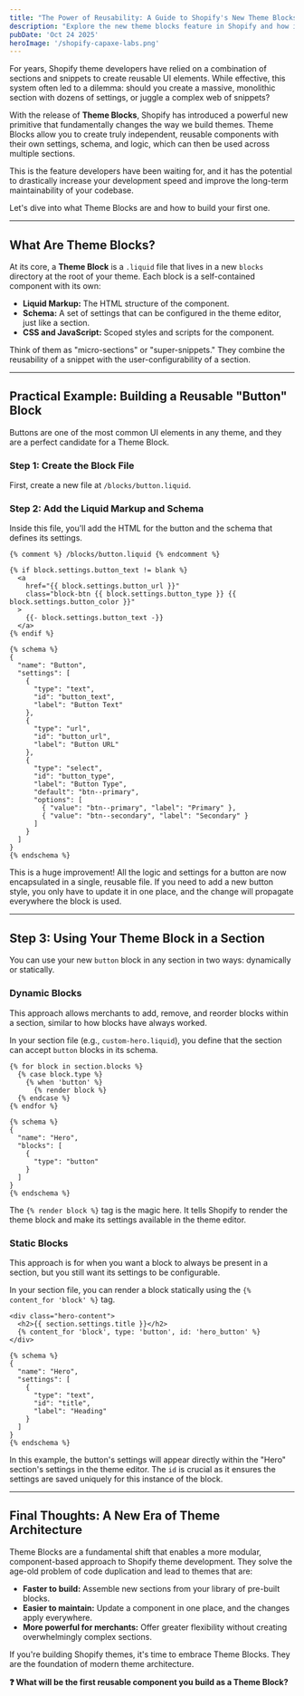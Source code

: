 ```yaml
---
title: "The Power of Reusability: A Guide to Shopify's New Theme Blocks"
description: "Explore the new theme blocks feature in Shopify and how it enables developers to create truly reusable components, improving maintainability and development speed."
pubDate: 'Oct 24 2025'
heroImage: '/shopify-capaxe-labs.png'
---
```


For years, Shopify theme developers have relied on a combination of sections and snippets to create reusable UI elements. While effective, this system often led to a dilemma: should you create a massive, monolithic section with dozens of settings, or juggle a complex web of snippets?

With the release of **Theme Blocks**, Shopify has introduced a powerful new primitive that fundamentally changes the way we build themes. Theme Blocks allow you to create truly independent, reusable components with their own settings, schema, and logic, which can then be used across multiple sections.

This is the feature developers have been waiting for, and it has the potential to drastically increase your development speed and improve the long-term maintainability of your codebase.

Let's dive into what Theme Blocks are and how to build your first one.

---

## **What Are Theme Blocks?**

At its core, a **Theme Block** is a `.liquid` file that lives in a new `blocks` directory at the root of your theme. Each block is a self-contained component with its own:
-   **Liquid Markup:** The HTML structure of the component.
-   **Schema:** A set of settings that can be configured in the theme editor, just like a section.
-   **CSS and JavaScript:** Scoped styles and scripts for the component.

Think of them as "micro-sections" or "super-snippets." They combine the reusability of a snippet with the user-configurability of a section.

---

## **Practical Example: Building a Reusable "Button" Block**

Buttons are one of the most common UI elements in any theme, and they are a perfect candidate for a Theme Block.

### **Step 1: Create the Block File**

First, create a new file at `/blocks/button.liquid`.

### **Step 2: Add the Liquid Markup and Schema**

Inside this file, you'll add the HTML for the button and the schema that defines its settings.

```liquid
{% comment %} /blocks/button.liquid {% endcomment %}

{% if block.settings.button_text != blank %}
  <a
    href="{{ block.settings.button_url }}"
    class="block-btn {{ block.settings.button_type }} {{ block.settings.button_color }}"
  >
    {{- block.settings.button_text -}}
  </a>
{% endif %}

{% schema %}
{
  "name": "Button",
  "settings": [
    {
      "type": "text",
      "id": "button_text",
      "label": "Button Text"
    },
    {
      "type": "url",
      "id": "button_url",
      "label": "Button URL"
    },
    {
      "type": "select",
      "id": "button_type",
      "label": "Button Type",
      "default": "btn--primary",
      "options": [
        { "value": "btn--primary", "label": "Primary" },
        { "value": "btn--secondary", "label": "Secondary" }
      ]
    }
  ]
}
{% endschema %}
```
This is a huge improvement! All the logic and settings for a button are now encapsulated in a single, reusable file. If you need to add a new button style, you only have to update it in one place, and the change will propagate everywhere the block is used.

---

## **Step 3: Using Your Theme Block in a Section**

You can use your new `button` block in any section in two ways: dynamically or statically.

### **Dynamic Blocks**

This approach allows merchants to add, remove, and reorder blocks within a section, similar to how blocks have always worked.

In your section file (e.g., `custom-hero.liquid`), you define that the section can accept `button` blocks in its schema.

```liquid
{% for block in section.blocks %}
  {% case block.type %}
    {% when 'button' %}
      {% render block %}
  {% endcase %}
{% endfor %}

{% schema %}
{
  "name": "Hero",
  "blocks": [
    {
      "type": "button"
    }
  ]
}
{% endschema %}
```
The `{% render block %}` tag is the magic here. It tells Shopify to render the theme block and make its settings available in the theme editor.

### **Static Blocks**

This approach is for when you want a block to always be present in a section, but you still want its settings to be configurable.

In your section file, you can render a block statically using the `{% content_for 'block' %}` tag.

```liquid
<div class="hero-content">
  <h2>{{ section.settings.title }}</h2>
  {% content_for 'block', type: 'button', id: 'hero_button' %}
</div>

{% schema %}
{
  "name": "Hero",
  "settings": [
    {
      "type": "text",
      "id": "title",
      "label": "Heading"
    }
  ]
}
{% endschema %}
```
In this example, the button's settings will appear directly within the "Hero" section's settings in the theme editor. The `id` is crucial as it ensures the settings are saved uniquely for this instance of the block.

---

## **Final Thoughts: A New Era of Theme Architecture**

Theme Blocks are a fundamental shift that enables a more modular, component-based approach to Shopify theme development. They solve the age-old problem of code duplication and lead to themes that are:

-   **Faster to build:** Assemble new sections from your library of pre-built blocks.
-   **Easier to maintain:** Update a component in one place, and the changes apply everywhere.
-   **More powerful for merchants:** Offer greater flexibility without creating overwhelmingly complex sections.

If you're building Shopify themes, it's time to embrace Theme Blocks. They are the foundation of modern theme architecture.

**❓ What will be the first reusable component you build as a Theme Block?**